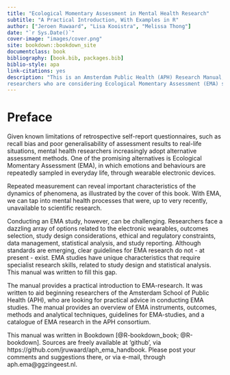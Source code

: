 ```yaml
--- 
title: "Ecological Momentary Assessment in Mental Health Research"
subtitle: "A Practical Introduction, With Examples in R"
author: ["Jeroen Ruwaard", "Lisa Kooistra", "Melissa Thong"]
date: "`r Sys.Date()`"
cover-image: "images/cover.png"
site: bookdown::bookdown_site
documentclass: book
bibliography: [book.bib, packages.bib]
biblio-style: apa
link-citations: yes
description: "This is an Amsterdam Public Health (APH) Research Manual, written for 
researchers who are considering Ecological Momentary Assessment (EMA) studies."
---
```


# Preface {-}

Given known limitations of retrospective self-report questionnaires, such as recall bias and poor generalisability of assessment results to real-life situations, mental health researchers increasingly adopt alternative assessment methods. One of the promising alternatives is Ecological Momentary Assessment (EMA), in which emotions and behaviours are repeatedly sampled in everyday life, through wearable electronic devices.

Repeated measurement can reveal important characteristics of the dynamics of phenomena, as illustrated by the cover of this book. With EMA, we can tap into mental health processes that were, up to very recently, unavailable to scientific research. 

Conducting an EMA study, however, can be challenging. Researchers face a dazzling array of options related to the electronic wearables, outcomes selection, study design considerations, ethical and regulatory constraints, data management, statistical analysis, and study reporting. Although standards are emerging, clear guidelines for EMA research do not - at present - exist.  EMA studies have unique characteristics that require specialist research skills, related to study design and statistical analysis. This manual was written to fill this gap.

The manual provides a practical introduction to EMA-research. It was written to aid beginning researchers of the Amsterdam School of Public Health (APH), who are looking for practical advice in conducting EMA studies. The manual provides an overview of EMA instruments, outcomes, methods and analytical techniques, guidelines for EMA-studies, and a catalogue of EMA research in the APH consortium.

This manual was written in Bookdown [@R-bookdown_book; @R-bookdown]. Sources are freely available at 'github', via https://github.com/jruwaard/aph_ema_handbook. Please post your comments and suggestions there, or via e-mail, through aph.ema@ggzingeest.nl.

